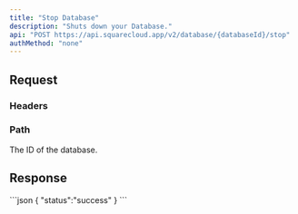 ```yaml
---
title: "Stop Database"
description: "Shuts down your Database."
api: "POST https://api.squarecloud.app/v2/database/{databaseId}/stop"
authMethod: "none"
---
```



## Request

### Headers

<Authorization />

### Path

<ParamField path="databaseId" type="string" placeholder="Database ID" required>
  The ID of the database.
</ParamField>

## Response

<Status />

<ResponseExample>
```json
{
  "status":"success"
}
```
</ResponseExample>